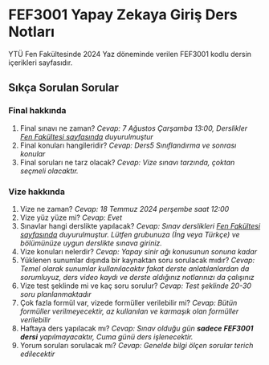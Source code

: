 # FEF3001 Yapay Zekaya Giriş Ders Notları

YTÜ Fen Fakültesinde 2024 Yaz döneminde verilen FEF3001 kodlu dersin içerikleri  sayfasıdır.

## Sıkça Sorulan Sorular

### Final hakkında

1. Final sınavı ne zaman? *Cevap: 7 Ağustos Çarşamba 13:00, Derslikler [Fen Fakültesi sayfasında](https://fed.yildiz.edu.tr/duyurular/2023-2024-yaz-okulu-fef-kodlu-derslerin-sinav-yerleri-hk) duyurulmuştur*
2. Final konuları hangileridir? *Cevap: Ders5 Sınıflandırma ve sonrası konular*
3. Final soruları ne tarz olacak? *Cevap: Vize sınavı tarzında, çoktan seçmeli olacaktır.*

### Vize hakkında

1. Vize ne zaman? *Cevap: 18 Temmuz 2024 perşembe saat 12:00*
2. Vize yüz yüze mi? *Cevap: Evet* 
3. Sınavlar hangi derslikte yapılacak? *Cevap: Sınav derslikleri [Fen Fakültesi sayfasında](https://fed.yildiz.edu.tr/duyurular/2023-2024-yaz-okulu-fef-kodlu-derslerin-sinav-yerleri-hk) duyurulmuştur. Lütfen grubunuza (İng veya Türkçe) ve bölümünüze uygun derslikte sınava giriniz.*
4. Vize konuları nelerdir? *Cevap: Yapay sinir ağı konusunun sonuna kadar*
5. Yüklenen sunumlar dışında bir kaynaktan soru sorulacak mıdır? *Cevap: Temel olarak sunumlar kullanılacaktır fakat derste anlatılanlardan da sorumluyuz, ders video kaydı ve derste aldığınız notlarınızı da çalışınız*
6. Vize test şeklinde mi ve kaç soru sorulur? *Cevap: Test şeklinde 20-30 soru planlanmaktadır*
7. Çok fazla formül var, vizede formüller verilebilir mi? *Cevap: Bütün formüller verilmeyecektir, az kullanılan ve karmaşık olan formüller verilebilir* 
8. Haftaya ders yapılacak mı? *Cevap: Sınav olduğu gün **sadece FEF3001 dersi** yapılmayacaktır, Cuma günü ders işlenecektir.*
9. Yorum soruları sorulacak mı? *Cevap: Genelde bilgi ölçen sorular terich edilecektir*
